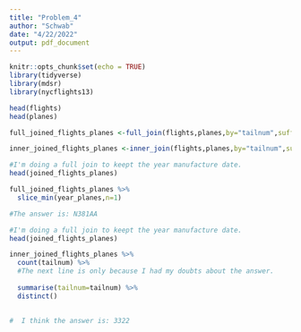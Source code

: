 ---
title: "Problem_4"
author: "Schwab"
date: "4/22/2022"
output: pdf_document
---

```{r setup, include=FALSE}
knitr::opts_chunk$set(echo = TRUE)
library(tidyverse)
library(mdsr)
library(nycflights13)

```

```{r }
head(flights)
head(planes)

full_joined_flights_planes <-full_join(flights,planes,by="tailnum",suffix=c("_flights","_planes"))

inner_joined_flights_planes <-inner_join(flights,planes,by="tailnum",suffix=c("_flights","_planes"))


```
```{r part_a}
#I'm doing a full join to keept the year manufacture date. 
head(joined_flights_planes)

full_joined_flights_planes %>%
  slice_min(year_planes,n=1)

#The answer is: N381AA

```

```{r part_b}
#I'm doing a full join to keept the year manufacture date. 
head(joined_flights_planes)

inner_joined_flights_planes %>%
  count(tailnum) %>%
  #The next line is only because I had my doubts about the answer. 
  
  summarise(tailnum=tailnum) %>%
  distinct()
  

#  I think the answer is: 3322

```
